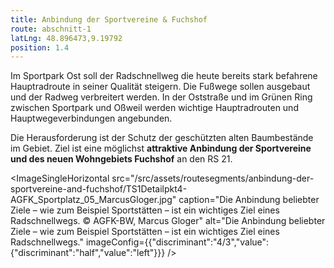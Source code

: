 ```yaml
---
title: Anbindung der Sportvereine & Fuchshof
route: abschnitt-1
latLng: 48.896473,9.19792
position: 1.4
---
```

Im Sportpark Ost soll der Radschnellweg die heute bereits stark befahrene Hauptradroute in seiner Qualität steigern. Die Fußwege sollen ausgebaut und der Radweg verbreitert werden. In der Oststraße und im Grünen Ring zwischen Sportpark und Oßweil werden wichtige Hauptradrouten und Hauptwegeverbindungen angebunden.

Die Herausforderung ist der Schutz der geschützten alten Baumbestände im Gebiet. Ziel ist eine möglichst **attraktive Anbindung der Sportvereine und des neuen Wohngebiets Fuchshof** an den RS 21.

<ImageSingleHorizontal src="/src/assets/routesegments/anbindung-der-sportvereine-and-fuchshof/TS1Detailpkt4-AGFK_Sportplatz_05_MarcusGloger.jpg" caption="Die Anbindung beliebter Ziele – wie zum Beispiel Sportstätten – ist ein wichtiges Ziel eines Radschnellwegs. © AGFK-BW, Marcus Gloger" alt="Die Anbindung beliebter Ziele – wie zum Beispiel Sportstätten – ist ein wichtiges Ziel eines Radschnellwegs." imageConfig={{"discriminant":"4/3","value":{"discriminant":"half","value":"left"}}} />
